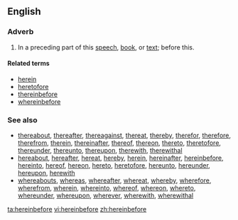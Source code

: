 ==English==

===Adverb===
{{en-adv|-}}

# {{formal}} In a preceding part of this [[speech]], [[book]], or [[text]]; before this.

====Related terms====
*[[herein]]
*[[heretofore]]
*[[thereinbefore]]
*[[whereinbefore]]

===See also===
* [[thereabout]], [[thereafter]], [[thereagainst]], [[thereat]], [[thereby]], [[therefor]], [[therefore]], [[therefrom]], [[therein]], [[thereinafter]], [[thereof]], [[thereon]], [[thereto]], [[theretofore]], [[thereunder]], [[thereunto]], [[thereupon]], [[therewith]], [[therewithal]]
* [[hereabout]], [[hereafter]], [[hereat]], [[hereby]], [[herein]], [[hereinafter]], [[hereinbefore]], [[hereinto]], [[hereof]], [[hereon]], [[hereto]], [[heretofore]], [[hereunto]], [[hereunder]], [[hereupon]], [[herewith]]
* [[whereabouts]], [[whereas]], [[whereafter]], [[whereat]], [[whereby]], [[wherefore]], [[wherefrom]], [[wherein]], [[whereinto]], [[whereof]], [[whereon]], [[whereto]], [[whereunder]], [[whereupon]], [[wherever]], [[wherewith]], [[wherewithal]]

[[ta:hereinbefore]]
[[vi:hereinbefore]]
[[zh:hereinbefore]]